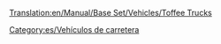 [[Translation:en/Manual/Base Set/Vehicles/Toffee Trucks]]

{{es/Vehículo de carretera|nombre    = Camión de Caramelos MightyMover
  |imagen    = MightyMover_toffee.png
  |precio    = 9.596 € (4.798 £)
  |velocidad = 48 km/h
  |coste     = 842 € (421 £)
  |diseño    = 1935
  |duración  = 15
  |capacidad = 17 toneladas de [[es/caramelos|caramelos]]
}}
{{es/Vehículo de carretera|nombre    = Camión de Caramelos Powernaught
  |imagen    = Powernaught_toffee.png
  |precio    = 12.058 € (6.029 £)
  |velocidad = 88 km/h
  |coste     = 1.574 € (787 £)
  |diseño    = 1977
  |duración  = 15
  |capacidad = 19 toneladas de caramelos
}}
{{es/Vehículo de carretera|nombre    = Camión de Caramelos Wizzowow
  |imagen    = Wizzowow_toffee.png
  |precio    = 12,878 € (6,439 £)
  |velocidad = 112 Km/h
  |coste     = 2,250 € (1,125 £)
  |diseño    = 2014
  |duración  = 15
  |capacidad = 22 toneladas de caramelos
}}

[[Category:es/Vehículos de carretera]]